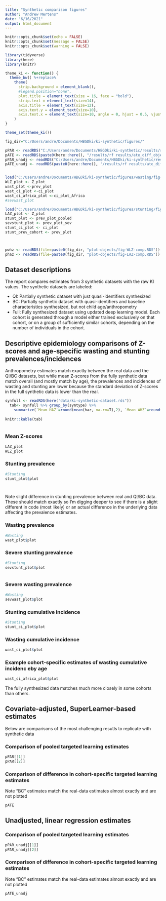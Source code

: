 ```yaml
---
title: "Synthetic comparison figures"
author: "Andrew Mertens"
date: "6/16/2021"
output: html_document
---
```


```r
knitr::opts_chunk$set(echo = FALSE)
knitr::opts_chunk$set(message = FALSE)
knitr::opts_chunk$set(warning = FALSE)

library(tidyverse)
library(here)
library(knitr)

theme_ki <- function() {
  theme_bw() %+replace%
    theme(
      strip.background = element_blank(),
      #legend.position="none",
      plot.title = element_text(size = 16, face = "bold"),
      strip.text = element_text(size=14),
      axis.title = element_text(size=12),
      axis.text.y = element_text(size=10),
      axis.text.x = element_text(size=10, angle = 0, hjust = 0.5, vjust=.1)
    )
}

theme_set(theme_ki())

```


```r
fig_dir="C:/Users/andre/Documents/HBGDki/ki-synthetic/figures/"

pPAR <- readRDS("C:/Users/andre/Documents/HBGDki/ki-synthetic/results/rf results/rf_Zpar_plot_objects.RDS")
pATE <- readRDS(paste0(here::here(), "/results/rf results/ate_diff_object.RDS"))
pPAR_unadj <- readRDS("C:/Users/andre/Documents/HBGDki/ki-synthetic/results/rf results/rf_Zpar_unadj_plot_objects.RDS")
pATE_unadj <- readRDS(paste0(here::here(), "/results/rf results/ate_diff_object_unadj.RDS"))


load("C:/Users/andre/Documents/HBGDki/ki-synthetic/figures/wasting/fig-comparisons.Rdata")
WLZ_plot <- Z_plot
wast_plot <-prev_plot
wast_ci_plot <-ci_plot
wast_ci_africa_plot <-ci_plot_Africa
#sevwast_plot

load("C:/Users/andre/Documents/HBGDki/ki-synthetic/figures/stunting/fig-comparisons.Rdata")
LAZ_plot <- Z_plot
stunt_plot <- prev_plot_pooled
sevstunt_plot <- prev_plot_sev
stunt_ci_plot <- ci_plot
stunt_prev_cohort <- prev_plot



pwhz <- readRDS(file=paste0(fig_dir, "plot-objects/fig-WLZ-comp.RDS"))
phaz <- readRDS(file=paste0(fig_dir, "plot-objects/fig-LAZ-comp.RDS"))


```

## Dataset descriptions

The report compares estimates from 3 synthetic datasets with the raw KI values. The synthetic datasets are labeled:

  *  QI: Partially synthetic dataset with just quasi-identifiers synthesized
  *  BC: Partially synthetic dataset with quasi-identifiers and baseline characteristics synthesized, but not child age/anthropometry
  *  Full: Fully synthesized dataset using updated deep learning model. Each cohort is generated through a model either trained exclusively on that cohort, or on a group of sufficiently similar cohorts, depending on the number of individuals in the cohort.
  


## Descriptive epidemiology comparisons of Z-scores and age-specific wasting and stunting prevalences/incidences


Anthropometry estimates match exactly between the real data and the QI/BC datasets, but while mean Z-scores from the fully synthetic data match overall (and mostly match by age), the prevalences and incidences of wasting and stunting are lower because the standard deviation of Z-scores in the full synthetic data is lower than the real. 


```r

synfull <- readRDS(here("data/ki-synthetic-dataset.rds"))
  tab<- synfull %>% group_by(syntype) %>%
    summarize(`Mean HAZ`=round(mean(haz, na.rm=T),2), `Mean WHZ`=round(mean(whz, na.rm=T),2), `SD HAZ`=round(sd(haz, na.rm=T),2), `SD WHZ`=round(sd(whz, na.rm=T),2))
    
knitr::kable(tab)
  
```


### Mean Z-scores


```r

LAZ_plot
WLZ_plot


```


<!-- # ```{r, echo=FALSE, fig.height = 6, fig.width = 8, fig.align = "center"} -->
<!-- #  -->
<!-- # phaz -->
<!-- # pwhz -->
<!-- #  -->
<!-- # ``` -->
<!-- #  -->
<!-- # __Note:__ `Recalculated` are Z-scores calculated using the growthstandard() R package from the synthetic height, weight, and age variables, versus the `Synthetic` Z-scores, which are the directly-synthesized Z-scores.  -->


### Stunting  prevalence

```r

#Stunting
stunt_plot$plot




```

Note slight difference in stunting prevalence between real and QI/BC data. These should match exactly so I'm digging deeper to see if there is a slight different in code (most likely) or an actual difference in the underlying data affecting the prevalence estimates.

### Wasting prevalence

```r


#Wasting
wast_plot$plot


```

### Severe stunting prevalence


```r
#Stunting
sevstunt_plot$plot



```

### Severe  wasting prevalence


```r

#Wasting
sevwast_plot$plot

```

### Stunting  cumulative incidence


```r

#Stunting
stunt_ci_plot$plot


```


### Wasting cumulative incidence


```r

wast_ci_plot$plot
```


### Example cohort-specific estimates of wasting cumulative incidenc eby age


```r

wast_ci_africa_plot$plot

```

The fully synthesized data matches much more closely in some cohorts than others.


## Covariate-adjusted, SuperLearner-based estimates

Below are comparisons of the most challenging resutls to replicate with synthetic data

### Comparison of pooled targeted learning estimates


```r

pPAR[[1]]
pPAR[[2]]
```


### Comparison of difference in cohort-specific targeted learning estimates

Note "BC" estimates match the real-data estimates almost exactly and are not plotted

```r

pATE
```


## Unadjusted, linear regression estimates

### Comparison of pooled targeted learning estimates


```r

pPAR_unadj[[1]]
pPAR_unadj[[2]]
```


### Comparison of difference in cohort-specific targeted learning estimates

Note "BC" estimates match the real-data estimates almost exactly and are not plotted

```r

pATE_unadj
```


